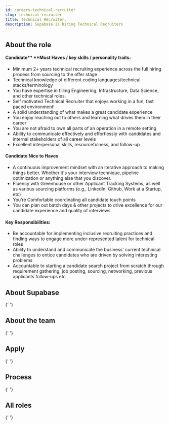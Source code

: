 ```yaml
---
id: careers-technical-recruiter
slug: technical-recruiter
title: Technical Recruiter.
description: Supabase is hiring Technical Recruiters
---
```



## About the role

#### Candidate** **Must Haves / key skills / personality traits:

- Minimum 2+ years technical recruiting experience across the full hiring process from sourcing to the offer stage
- Technical knowledge of different coding languages/technical stacks/terminology
- You have expertise in filling Engineering, Infrastructure, Data Science, and other technical roles.
- Self motivated Technical Recruiter that enjoys working in a fun, fast paced environment!
- A solid understanding of what makes a great candidate experience
- You enjoy reaching out to others and learning what drives them in their career
- You are not afraid to own all parts of an operation in a remote setting
- Ability to communicate effectively and effortlessly with candidates and internal stakeholders of all career levels
- Excellent interpersonal skills, resourcefulness, and follow-up

#### Candidate Nice to Haves

- A continuous improvement mindset with an iterative approach to making things better. Whether it's your interview technique, pipeline optimization or anything else that you discover.
- Fluency with Greenhouse or other Applicant Tracking Systems, as well as various sourcing platforms (e.g., LinkedIn, Github, Work at a Startup, etc)
- You’re Comfortable coordinating all candidate touch points
- You can plan out batch days & other projects to drive excellence for our candidate experience and quality of interviews

#### Key Responsibilities:

- Be accountable for implementing inclusive recruiting practices and finding ways to engage more under-represented talent for technical roles
- Ability to understand and communicate the business' current technical challenges to entice candidates who are driven by solving interesting problems
- Accountable to starting a candidate search project from scratch through requirement gathering, job posting, sourcing, networking, previous applicants follow-ups etc

## About Supabase

<About />{' '}

## About the team

<Team />{' '}

## Apply

<Apply />{' '}

## Process

<Process />{' '}

## All roles

<Roles />{' '}
